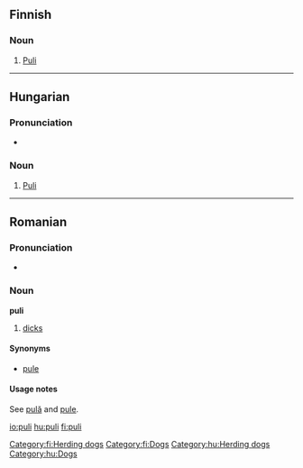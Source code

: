 {{also|Puli}}

==Finnish==

===Noun===
{{infl|fi|noun}}

# [[Puli]]

[[Category:fi:Herding dogs]]
[[Category:fi:Dogs]]

----

==Hungarian==
{{attention|hu}}

===Pronunciation===
* {{IPA|[ˈpuli]|lang=hu}}

===Noun===
{{hu-noun|k}}

# [[Puli]]

[[Category:hu:Herding dogs]]
[[Category:hu:Dogs]]

----

==Romanian==

===Pronunciation===
*{{IPA|[pulʲ]|lang=ro}}

===Noun===
'''puli''' {{f|p}}

# {{plural of|pulă|lang=Romanian}} [[dicks]]

====Synonyms====
* [[pule]]

====Usage notes====
See [[pulă]] and [[pule#Usage notes|pule]].

[[io:puli]]
[[hu:puli]]
[[fi:puli]]